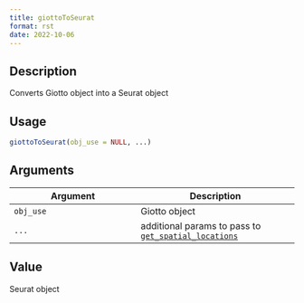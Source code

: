 ```yaml
--- 
title: giottoToSeurat 
format: rst 
date: 2022-10-06 
--- 
```


## Description

Converts Giotto object into a Seurat object


## Usage

```r
giottoToSeurat(obj_use = NULL, ...)
```


## Arguments

Argument      |Description
------------- |----------------
`obj_use`     |     Giotto object
`...`     |     additional params to pass to [`get_spatial_locations`](#getspatiallocations)


## Value

Seurat object


